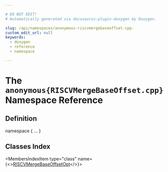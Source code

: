 ```yaml
---

# DO NOT EDIT!
# Automatically generated via docusaurus-plugin-doxygen by Doxygen.

slug: /api/namespaces/anonymous-riscvmergebaseoffset-cpp-
custom_edit_url: null
keywords:
  - doxygen
  - reference
  - namespace

---
```





# The `anonymous{RISCVMergeBaseOffset.cpp}` Namespace Reference

<DoxygenPage pluginConfig={pluginConfig}>



## Definition

<CodeBlock>namespace &#123; ... &#125;</CodeBlock>

## Classes Index

<MembersIndex>

<MembersIndexItem
  type="class"
  name={<><a href="/docs/api/classes/anonymous-namespace-riscvmergebaseoffset-cpp-/riscvmergebaseoffsetopt">RISCVMergeBaseOffsetOpt</a></>}>
</MembersIndexItem>

</MembersIndex>


</DoxygenPage>
